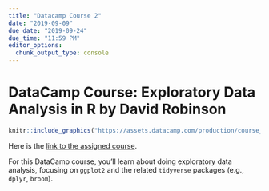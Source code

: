 ```yaml
---
title: "Datacamp Course 2"
date: "2019-09-09"
due_date: "2019-09-24"
due_time: "11:59 PM"
editor_options: 
  chunk_output_type: console
---
```


# DataCamp Course: Exploratory Data Analysis in R by David Robinson

```r
knitr::include_graphics("https://assets.datacamp.com/production/course_1414/shields/original/shield_image_course_1414_20171103-211-2zvp9s?1509673388")
```

Here is the [link to the assigned course](https://www.datacamp.com/enterprise/dsba5122-visual-analytics-fa267ad4-0a1d-4968-9620-e4f183402adf/assignments/56592).

For this DataCamp course, you'll learn about doing exploratory data analysis, focusing on `ggplot2` and the related `tidyverse` packages (e.g., `dplyr`, `broom`).
